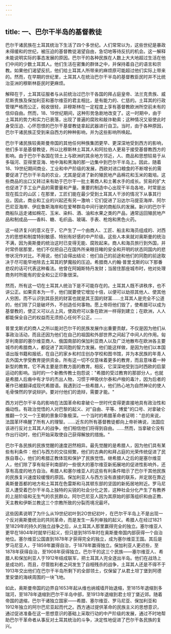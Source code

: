 ```yaml
---
---
---
```

title: 一、巴尔干半岛的基督教徒
---



巴尔干诸民族在土耳其统治下生活了四个多世纪。人们常常以为，这些世纪是暴政未得缓和的世纪，被压迫的基督教徒渴望自由，急切地等待反抗的机会。这一解释未能说明实际的事态发展的原因。巴尔干的各种民族在人数上大大地超过生活在他们中间的少数土耳其人。他们生活在密集的群体之中，并保持着自己的语言和宗教。如果他们渴望反抗，他们给土耳其人所带来的麻烦原可能超过他们实际上带来的。然而，在早期的世纪里，土耳其人在统治巴尔干半岛的基督教臣民时并不比统治亚洲的穆斯林臣民时更麻烦。

解释在于，土耳其征服者与从前统治过巴尔干各国的拜占庭皇帝、法兰克贵族、威尼斯贵族及保加利亚和塞尔维亚的君主相比，是有能力的、仁慈的。土耳其的行政管理严格而公正，税收很轻，非穆斯林在一定程度上享有基督教欧洲所空前未有的信仰自由。然而，18、19世纪期间，这种形势急剧地改变了。这一时期中，由于土耳其的势力和实力已衰落，出现了普遍的腐败和敲诈勒索；这种情况又驱使此时身受压迫、心怀怨恨的巴尔干基督教徒拿起武器进行自卫。当时，由于各种原因，巴尔干诸民族正受到来自西方的种种影响，并为这些影响所唤起。

巴尔干诸民族较奥斯曼帝国的其他任何种族集团更早、更深深地受到西方的影响，他们多半是基督教徒，所以比穆斯林土耳其人和阿拉伯人更易于接受基督教西方的影响。由于巴尔干各国在领土上与欧洲的其余地方邻近，人、商品和思想较易于从多瑙河、亚得里亚海、地中海和黑海的那一边集中到巴尔干半岛上。因此，随着18、19世纪期间商业、工业和中产阶级的发展，西欧对进口粮食的不断增长的需要促进了巴尔干半岛的农业，尤其是促进了新的殖民地产品棉花和玉米的栽培。这些商品的出口又转过来有助于巴尔干一批土著商人和土著水手的成长。贸易的扩大也促进了手工业产品的需要量和产量。重要的制造中心出现干半岛各地，时常是出现在孤立的山区；在那里，工匠们能在最少受到土耳其人干涉的情况下从事其行业。因此，商业和工业的兴起还有另一激响：它们促进了沿达尔马提亚海岸、阿尔巴尼亚海岸、伊庇鲁斯海岸和在爱琴群岛中间行驶的商船队的发展。新兴的巴尔干商船队运走诸如棉花、玉米、染料、酒、油和水果之类的产品，通常运回殖民地产品和制成品——香料、糖、毛织品、玻璃、手表、枪炮和黑色火药。

这一经济复兴的意义在于，它产生了一个由商人、工匠、船主和海员组成的、对西方的思想和制度特别敏感、特别有好感的中产阶级。这些人本来就对奥斯曼的统治不满，因为奥斯曼的统治这时已变得无能、腐败起来。商人和海员旅行到外国，并时常侨居那里，他们不仅把自己在国外所亲眼目睹的安全和开明的状态同国内的悲惨状况作对比。不用说，他们会得出结论：他们自己的前途和他们的同胞的前途取决于尽可能早地除去土耳其的梦魔般的压迫。希腊商人约翰·普里戈斯的以下那番悲叹的话可代表这种看法。他曾在阿姆斯特丹发财；当居住那座城市时，他对处理商务时所能有的安全和公正印象很深。

然而，所有这一切在土耳其人统治下是不可能存在的。土耳其人既不讲秩序，也不讲公正。如果资本为一千，他们就要使它增加十倍，以便可以劫掠其他人、使其他人穷困，而不认识到其臣民的财富也就是其王国的财富……土耳其人是完全不公道的，他们除了只是破坏外，不创造任何事物。愿上帝将他们毁了，使希腊可以成为基督教的，使正义可以占上风，使政府可以象在欧洲一样得到建立；在欧洲，人人都能保全自己的权益而无须担心任何不公正。……

普里戈斯式的商人之所以能对巴尔干的民族发展作出重要贡献，不仅是因为他们从事政治活动，而且还因为他们在自己的祖国和外部世界之间起了中间人的作用。匈牙利南部的塞尔维亚商人、俄国南部的保加利亚商人以及广泛地散布在欧洲各主要城市的希腊商人，都促进了其同胞的智力发展。他们能这样做，是因为他们以本国语出版书籍和报纸，在自己的家乡和村庄创办学校和图书馆，并为本民族的年青人去外国大学受教育提供资金。所有这一切不仅意味着更多的教育，而且意味着一种新型的教育。它不再主要是宗教方面的教育。相反，它深深地受到当时西欧的启蒙运动的影响。当时的一个新教传教士抱怨说："希腊的受过教育的那部分人，也就是希腊人后裔中有才华的杰出人物，习惯于呷吸伏尔泰和卢梭的毒汁，因为后者的著作已被翻译成现代希腊语。我遇到过一些希腊人，他们热心地为自然神论的使人毛骨悚然的学说辩护。要对付他们的诡辩，需要才能。"

西方对巴尔干半岛的影响在法国革命和拿破仑一世时代变得更直接地具有政治性和煽动性。有政治觉悟的人对巴黎的起义、对"自由、平等、博爱"的口号、对拿破仑推翻一个又一个王朝的景象印象极深。一个当时的希腊革命者证明："总的来说，法国革环唤醒了所有人的理智。……近东的所有基督教徒都向上帝祈祷说，法国应该进行反对土耳其人的战争，他们相信他们将得到自由。……然而，当拿破仑没有作出行动时，他们开始采取使自己获得解放的措施。"

巴尔干各民族的民族觉醒的速度迥然相异。最先觉醒的是希腊人，因为他们具有某些有利条件：他们与西方的交往频繁，他们的古典的和拜占庭的光荣传统促进了民族自尊心，他们的希腊正教体现和保护了民族觉悟。继希腊人之后的是塞尔维亚人，他们除了享有匈牙利南部的一些很大的塞尔维亚新拓展地的促进性影响外，还享有高度的地方自治。希腊人和塞尔维亚人的这些有利条件暗示了巴尔干其他民族的民族复兴速度较缓慢的原因。保加利亚人与西方没有直接的联系，并定居在靠近奥斯曼首都的地方和土耳其在色雷斯和马其顿东部的坚固的新拓居地附近。罗马尼亚人遭受着巴尔干半岛上独特的尖锐的社会分化之苦，这种社会分化产生了有教养的上层阶级和无生气的农民群众。阿尔巴尼亚人因为其原始的部落组织和由正教、天主教和伊斯兰教这三个宗教所致的分裂而境况最坏。

这些因素说明了为什么从19世纪初叶到2O世纪初叶，在巴尔干半岛上不是出现一个反对奥斯曼统治的共同革命，而是发生一系列单独的起义。希腊人在经过1821至1829年的持久的独立战争之后，从土耳其人那里赢得完全的独立。塞尔维亚人更早在1804年时就举行起义，但只是到1815年时在奥斯曼帝国内部获得一个自治地位。塞尔维亚公国直到1878年才获得完全的独立，成为塞尔维亚王国。其后是罗马尼亚人，于1859年赢得自治，于1878年赢得独立。保加利亚人更迟些，至1878年获得自治，至1908年获得独立。巴尔干的这三个民族——塞尔维亚人、希腊人和保加利亚人于1912年结成联军，把土耳其人完全逐出半岛。他们在战场上是成功的，而且，尽管胜利者之间发生了自相残杀的战争，土耳其人还是不得不于1913年交出他们在巴尔干半岛所剩下的全部领土，仅保留了从君土坦丁堡到阿德里安堡的海峡周围的一块飞地。

如此，奥斯曼帝国的边界自1653年起从维也纳城墙开始退缩，至1815年退缩到多瑞河，至1878年退缩到巴尔干半岛中部，至1913年退缩到君士坦丁堡近郊。随着帝国的退缩，巴尔干诸独立国家——希腊、塞尔维亚、罗马尼亚、保加利亚和1912年独立的阿尔巴尼亚起而代之。西方通过提供革命的民族主义的思想意识，通过促进准备在这一思想意识的基础上采取行动的中产阶级的发展，通过不时地帮助巴尔干革命者从事反对土耳其统治的斗争，决定性地促进了巴尔干各民族的复兴。